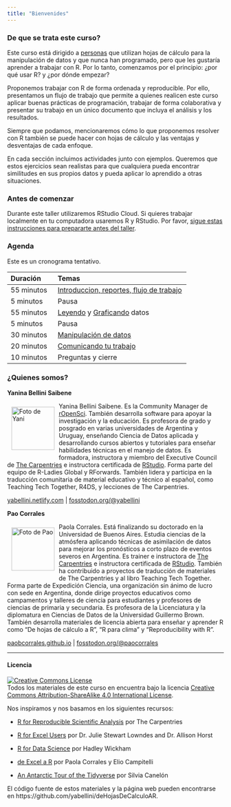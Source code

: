 ```yaml
---
title: "Bienvenides"
---
```


### De que se trata este curso?

Este curso está dirigido a [personas](personas.html) que utilizan hojas de cálculo para la manipulación de datos y que nunca han programado, pero que les gustaría aprender a trabajar con R. Por lo tanto, comenzamos por el principio: ¿por qué usar R? y ¿por dónde empezar?

Proponemos trabajar con R de forma ordenada y reproducible. Por ello, presentamos un flujo de trabajo que permite a quienes realicen este curso aplicar buenas prácticas de programación, trabajar de forma colaborativa y presentar su trabajo en un único documento que incluya el análisis y los resultados.

Siempre que podamos, mencionaremos cómo lo que proponemos resolver con R también se puede hacer con hojas de cálculo y las ventajas y desventajas de cada enfoque.

En cada sección incluimos actividades junto con ejemplos. Queremos que estos ejercicios sean realistas para que cualquiera pueda encontrar similitudes en sus propios datos y pueda aplicar lo aprendido a otras situaciones.

### Antes de comenzar

Durante este taller utilizaremos RStudio Cloud. Si quieres trabajar localmente en tu computadora usaremos R y RStudio. Por favor, [sigue estas instrucciones para prepararte antes del taller](prepare.html).

### Agenda

Este es un cronograma tentativo. 

|Duración |Temas|
|:---|:----------|
|55 minutos | [Introduccion, reportes, flujo de trabajo](01-introduction.html) |
|5 minutos | Pausa |
|55 minutos | [Leyendo](02-reading-data.html) y [Graficando](03-plotting-data.html) datos |
|5  minutos | Pausa |
|30 minutos | [Manipulación de datos](04-data-manipulation.html) |
|20 minutos | [Comunicando tu trabajo](05-reports.html) |
|10 minutos | Preguntas y cierre |

### ¿Quienes somos? 

**Yanina Bellini Saibene**

<img src="img/yani_circle.png" alt="Foto de Yani" width="100" height="100" align="left" style="margin:10px"/>

Yanina Bellini Saibene. Es la Community Manager de [rOpenSci](https://ropensci.org/). También desarrolla software para apoyar la investigación y la educación. Es profesora de grado y posgrado en varias universidades de Argentina y Uruguay, enseñando Ciencia de Datos aplicada y desarrollando cursos abiertos y tutoriales para enseñar habilidades técnicas en el manejo de datos. Es formadora, instructora y miembro del Executive Council de [The Carpentries](https://carpentries.org/) e instructora certificada de [RStudio](https://education.rstudio.com/trainers/people/bellini_saibene+yanina/). Forma parte del equipo de R-Ladies Global y RForwards. También lidera y participa en la traducción comunitaria de material educativo y técnico al español, como Teaching Tech Together, R4DS, y lecciones de The Carpentries. 

[yabellini.netlify.com](https://yabellini.netlify.com/) | [fosstodon.org/@yabellini](https://fosstodon.org/@yabellini)

**Pao Corrales**

<img src="img/pao_circle.png" alt="Foto de Pao" width="100" height="100" align="left" style="margin:10px"/> Paola Corrales. Está finalizando su doctorado en la Universidad de Buenos Aires. Estudia ciencias de la atmósfera aplicando técnicas de asimilación de datos para mejorar los pronósticos a corto plazo de eventos severos en Argentina. Es trainer e instructora de [The Carpentries](https://carpentries.org/) e instructora certificada de [RStudio](https://education.rstudio.com/trainers/people/corrales+paola/). También ha contribuido a proyectos de traducción de materiales de The Carpentries y al libro Teaching Tech Together. Forma parte de Expedición Ciencia, una organización sin ánimo de lucro con sede en Argentina, donde dirige proyectos educativos como campamentos y talleres de ciencia para estudiantes y profesores de ciencias de primaria y secundaria. Es profesora de la Licenciatura y la diplomatura en Ciencias de Datos de la Universidad Guillermo Brown. También desarrolla materiales de licencia abierta para enseñar y aprender R como “De hojas de cálculo a R”, “R para clima” y “Reproducibility with R”. 

[paobcorrales.github.io](https://github.com/paocorrales) | [fosstodon.org/@paocorrales](https://fosstodon.org/@paocorrales)


___

#### Licencia

<a rel="license" href="https://creativecommons.org/licenses/by-sa/4.0/deed.es_ES"><img alt="Creative Commons License" style="border-width:0" src="https://i.creativecommons.org/l/by-sa/4.0/88x31.png" /></a><br />
Todos los materiales de este curso en encuentra bajo la licencia <a rel="license" href="https://creativecommons.org/licenses/by-sa/4.0/deed.es_ES">Creative Commons Attribution-ShareAlike 4.0 International License</a>.

Nos inspiramos y nos basamos en los siguientes recursos:

* [R for Reproducible Scientific Analysis](https://swcarpentry.github.io/r-novice-gapminder/) por The Carpentries

* [R for Excel Users](https://rstudio-conf-2020.github.io/r-for-excel/) por Dr. Julie Stewart Lowndes and Dr. Allison Horst

* [R for Data Science](https://r4ds.had.co.nz/) por Hadley Wickham

* [de Excel a R](https://paocorrales.github.io/deExcelaR/) por Paola Corrales y Elio Campitelli

* [An Antarctic Tour of the Tidyverse](https://silvia.rbind.io/talk/2020-08-31-tour-of-the-tidyverse/) por Silvia Canelón

El código fuente de estos materiales y la página web pueden encontrarse en https://github.com/yabellini/deHojasDeCalculoAR.
